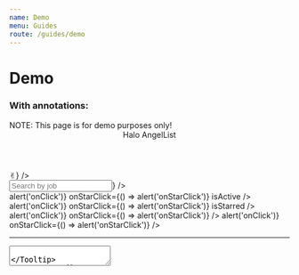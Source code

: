 ```yaml
---
name: Demo
menu: Guides
route: /guides/demo
---
```



# Demo

### With annotations:

<Playground>
  <Tooltip content="Banner (variant='warning')">
    <Banner variant="warning">NOTE: This page is for demo purposes only!</Banner>
  </Tooltip>
  <Tooltip content="Bracket (isolate='last-child')">
    <Bracket className="bg-gray-300 px-6" isolate="last-child">
      <Tooltip content="Header (h3)" placement="right">
        <Header className="mt-4" h3>Halo AngelList</Header>
      </Tooltip>
      <Tag label="Source"/>
      <div className="relative">
        <Tag label="Applicants"/>
        <Tooltip content="AttentionIndicator" placement="right">
          <AttentionIndicator color="red" count="2"/>
        </Tooltip>
      </div>
      <Tag label="Track"/>
      <Tag label="Jobs"/>
      <Tag label="Company Profile"/>
      <Tooltip content="Avatar" placement="left">
        <Avatar
          imageUrl="https://avatars.githubusercontent.com/u/56262247"
          size="md"
          badge={<Badge position="bottom" tooltip="Badge">✌︎</Badge>}
        />
      </Tooltip>
    </Bracket>
  </Tooltip>
  <div className="flex flex-row">
    <div className="flex flex-col border-r p-4 gap-6 w-80">
      <Tooltip content="InterfaceHeader (section)" placement="right">
        <InterfaceHeader
          title="Applicants"
          byline="View all applicants by job listing."
          section
        />
      </Tooltip>
      <Tooltip content="Input (with SearchIcon)" placement="right">
        <Input
          type="text"
          name="foo"
          placeholder="Search by job"
          maxLength={100}
          icon={<SearchIcon />}
        />
      </Tooltip>
      <Tooltip content="SidebarCell" placement="right">
        <div className="max-w-xs bg-blue-100">
          <SidebarCell
            title="Account Executive"
            byline="California, Utah, Colorado, Remote"
            header="Last edit: 7 days ago"
            onClick={() => alert('onClick')}
            onStarClick={() => alert('onStarClick')}
            isActive
          />
          <SidebarCell
            title="Head of Product"
            byline="Europe, United States, Remote"
            header="Last edit: 1 month ago"
            onClick={() => alert('onClick')}
            onStarClick={() => alert('onStarClick')}
            isStarred
          />
          <SidebarCell
            title="Strategic Project Manager"
            byline="United States, Remote"
            header="Last edit: 2 days ago"
            onClick={() => alert('onClick')}
            onStarClick={() => alert('onStarClick')}
          />
          <SidebarCell
            title="Super Long Copywriter Head of Overflow"
            byline="United States, Remote"
            header="Last edit: 1 year ago"
            onClick={() => alert('onClick')}
            onStarClick={() => alert('onStarClick')}
          />
        </div>
      </Tooltip>
      <hr/>
      <Tooltip content="Label">
        <Label title="Settings" byline="Update your recruit settings here" containsFieldGroup>
          <div className="flex flex-col gap-4 px-1">
            <Tooltip content="Radio" placement="right">
              <Radio label="Allow new applicants" checked/>
            </Tooltip>
            <Tooltip content="Checkbox" placement="right">
              <Checkbox label="Disable all jobs"/>
            </Tooltip>
            <Tooltip content="Textarea" placement="right">
              <Textarea
                name="team-notes"
                placeholder="Save any notes for your recruiting team here."
                rows={2}
                cols={25}
              />
            </Tooltip>
          </div>
        </Label>
      </Tooltip>
      <hr/>
      <Tooltip content="Paragraph" placement="right">
        <Paragraph contrast="AA">
          This is a simple demo page that has been implemented entirely from components that are
          available in the current Halo release. Hovering over anything on this page will tell
          you the name of the component it was constructed using.
        </Paragraph>
      </Tooltip>
    </div>
    <div className="flex flex-col p-4 gap-2 w-full">
      <Tooltip content="Bracket">
        <Bracket>
          <Tooltip content="Header (h4)" placement="right">
            <Header className="pt-4" h4>Senior Software Engineer</Header>
          </Tooltip>
          <Tooltip content="Button (variant='gray')" placement="left">
            <Button variant="gray">View Job</Button>
          </Tooltip>
        </Bracket>
      </Tooltip>
      <hr/>
      <Tooltip content="Bracket (isolate='first-child')">
        <Bracket className="pb-4" isolate="first-child">
          <p>List of applicants</p>
          <p>Sort by</p>
          <Tooltip content="Select">
            <Select
              value="best-match"
              options={[
                { label: 'Best Match', value: 'best-match' },
                { label: 'New Match', value: 'new-match' },
              ]}
            />
          </Tooltip>
        </Bracket>
      </Tooltip>
      <Tooltip content="Panel">
        <Panel>
          <Tooltip content="AvatarLockup" placement="left">
            <AvatarLockup size="lg" imageUrl="https://avatars.githubusercontent.com/u/56262247" >
              <div>
                <p className="font-bold">Vishal Jeet</p>
                <p className="text-sm font-normal">10 years of exp · New York City · Remote Only</p>
                <p className="text-xs text-dark-aa">May require a US work visa</p>
              </div>
            </AvatarLockup>
          </Tooltip>
          <hr/>
          <Bracket>
            <p>Skills</p>
            <Tooltip content="Tag"><Tag color="gray" shape="pill" label="Java" size="2xs"/></Tooltip>
            <Tooltip content="Tag"><Tag color="gray" shape="pill" label="Ruby" size="2xs"/></Tooltip>
            <Tooltip content="Tag"><Tag color="gray" shape="pill" label="Python" size="2xs"/></Tooltip>
            <Tooltip content="Tag"><Tag color="gray" shape="pill" label="C++" size="2xs"/></Tooltip>
            <Tooltip content="Tag"><Tag color="gray" shape="pill" label="React" size="2xs"/></Tooltip>
          </Bracket>
          <hr/>
          <Tooltip content="AttributeList">
            <AttributeList size="xs">
              <Tooltip content="Attribute" placement="left">
                <Attribute name="Desired Role" value="Software Engineer" />
              </Tooltip>
              <Tooltip content="Attribute" placement="left">
                <Attribute name="Desired Salary" value="$100,000" />
              </Tooltip>
            </AttributeList>
          </Tooltip>
          <hr/>
          <Tooltip content="Bracket">
            <Bracket>
              <Tooltip content="Button (variant='primary')" placement="right">
                <Button>Accept</Button>
              </Tooltip>
              <Tooltip content="Button (variant='error')" placement="left">
                <Button variant="error">Reject</Button>
              </Tooltip>
            </Bracket>
          </Tooltip>
        </Panel>
      </Tooltip>
      <Tooltip content="Panel">
        <Panel>
          <Tooltip content="AvatarLockup" placement="left">
            <AvatarLockup size="lg" imageUrl="https://avatars.githubusercontent.com/u/194885" >
              <div>
                <p className="font-bold">Drew Lustro</p>
                <p className="text-sm font-normal">15 years of exp · Los Angeles </p>
                <p className="text-xs text-dark-aa">Does not require a US work visa</p>
              </div>
            </AvatarLockup>
          </Tooltip>
          <hr/>
          <Bracket>
            <p>Skills</p>
            <Tooltip content="Tag"><Tag color="gray" shape="pill" label="Java" size="2xs"/></Tooltip>
            <Tooltip content="Tag"><Tag color="gray" shape="pill" label="Ruby" size="2xs"/></Tooltip>
            <Tooltip content="Tag"><Tag color="gray" shape="pill" label="Python" size="2xs"/></Tooltip>
            <Tooltip content="Tag"><Tag color="gray" shape="pill" label="C++" size="2xs"/></Tooltip>
            <Tooltip content="Tag"><Tag color="gray" shape="pill" label="React" size="2xs"/></Tooltip>
          </Bracket>
          <hr/>
          <Tooltip content="AttributeList">
              <AttributeList size="xs">
                <Tooltip content="Attribute" placement="left">
                  <Attribute name="Desired Role" value="Software Engineer" />
                </Tooltip>
                <Tooltip content="Attribute" placement="left">
                  <Attribute name="Desired Salary" value="$100,000" />
                </Tooltip>
              </AttributeList>
          </Tooltip>
          <hr/>
          <Tooltip content="Bracket">
            <Bracket>
              <Tooltip content="Button (variant='primary')" placement="right">
                <Button>Accept</Button>
              </Tooltip>
              <Tooltip content="Button (variant='error')" placement="left">
                <Button variant="error">Reject</Button>
              </Tooltip>
            </Bracket>
          </Tooltip>
        </Panel>
      </Tooltip>
    </div>
  </div>
</Playground>

<hr/>

### Without annotations:

<Playground>
  <Banner variant="warning">NOTE: This page is for demo purposes only!</Banner>
  <Bracket className="bg-gray-300 px-6" isolate="last-child">
    <Header className="mt-4" h3>Halo AngelList</Header>
    <Tag label="Source"/>
    <div className="relative">
      <Tag label="Applicants"/>
      <AttentionIndicator color="red" count="2"/>
    </div>
    <Tag label="Track"/>
    <Tag label="Jobs"/>
    <Tag label="Company Profile"/>
    <Avatar
      imageUrl="https://avatars.githubusercontent.com/u/56262247"
      size="md"
      badge={<Badge position="bottom" tooltip="Badge">✌︎</Badge>}
    />
  </Bracket>
  <div className="flex flex-row">
    <div className="flex flex-col border-r p-4 gap-6 w-80">
      <InterfaceHeader
        title="Applicants"
        byline="View all applicants by job listing."
        section
      />
      <Input
        type="text"
        name="foo"
        placeholder="Search by job"
        maxLength={100}
        icon={<SearchIcon />}
      />
      <div className="max-w-xs bg-blue-100">
        <SidebarCell
          title="Account Executive"
          byline="California, Utah, Colorado, Remote"
          header="Last edit: 7 days ago"
          onClick={() => alert('onClick')}
          onStarClick={() => alert('onStarClick')}
          isActive
        />
        <SidebarCell
          title="Head of Product"
          byline="Europe, United States, Remote"
          header="Last edit: 1 month ago"
          onClick={() => alert('onClick')}
          onStarClick={() => alert('onStarClick')}
          isStarred
        />
        <SidebarCell
          title="Strategic Project Manager"
          byline="United States, Remote"
          header="Last edit: 2 days ago"
          onClick={() => alert('onClick')}
          onStarClick={() => alert('onStarClick')}
        />
        <SidebarCell
          title="Super Long Copywriter Head of Overflow"
          byline="United States, Remote"
          header="Last edit: 1 year ago"
          onClick={() => alert('onClick')}
          onStarClick={() => alert('onStarClick')}
        />
      </div>
      <hr/>
      <Label title="Settings" byline="Update your recruit settings here" containsFieldGroup>
        <div className="flex flex-col gap-4 px-1">
          <Radio label="Allow new applicants" checked/>
          <Checkbox label="Disable all jobs"/>
          <Textarea
            name="team-notes"
            placeholder="Save any notes for your recruiting team here."
            rows={2}
            cols={25}
          />
        </div>
      </Label>
      <hr/>
      <Paragraph contrast="AA">
        This is a simple demo page that has been implemented entirely from components that are
        available in the current Halo release. Hovering over anything on this page will tell
        you the name of the component it was constructed using.
      </Paragraph>
    </div>
    <div className="flex flex-col p-4 gap-2 w-full">
      <Bracket>
        <Header className="pt-4" h4>Senior Software Engineer</Header>
        <Button variant="gray">View Job</Button>
      </Bracket>
      <hr/>
      <Bracket className="pb-4" isolate="first-child">
        <p>List of applicants</p>
        <p>Sort by</p>
        <Select
          value="best-match"
          options={[
            { label: 'Best Match', value: 'best-match' },
            { label: 'New Match', value: 'new-match' },
          ]}
        />
      </Bracket>
      <Panel>
        <AvatarLockup size="lg" imageUrl="https://avatars.githubusercontent.com/u/56262247" >
          <div>
            <p className="font-bold">Vishal Jeet</p>
            <p className="text-sm font-normal">10 years of exp · New York City · Remote Only</p>
            <p className="text-xs text-dark-aa">May require a US work visa</p>
          </div>
        </AvatarLockup>
        <hr/>
        <Bracket>
          <p>Skills</p>
          <Tag color="gray" shape="pill" label="Java" size="2xs"/>
          <Tag color="gray" shape="pill" label="Ruby" size="2xs"/>
          <Tag color="gray" shape="pill" label="Python" size="2xs"/>
          <Tag color="gray" shape="pill" label="C++" size="2xs"/>
          <Tag color="gray" shape="pill" label="React" size="2xs"/>
        </Bracket>
        <hr/>
        <AttributeList size="xs">
          <Attribute name="Desired Role" value="Software Engineer" />
          <Attribute name="Desired Salary" value="$100,000" />
        </AttributeList>
        <hr/>
        <Bracket>
          <Button>Accept</Button>
          <Button variant="error">Reject</Button>
        </Bracket>
      </Panel>
        <Panel>
          <AvatarLockup size="lg" imageUrl="https://avatars.githubusercontent.com/u/194885" >
            <div>
              <p className="font-bold">Drew Lustro</p>
              <p className="text-sm font-normal">15 years of exp · Los Angeles </p>
              <p className="text-xs text-dark-aa">Does not require a US work visa</p>
            </div>
          </AvatarLockup>
          <hr/>
          <Bracket>
            <p>Skills</p>
            <Tag color="gray" shape="pill" label="Java" size="2xs"/>
            <Tag color="gray" shape="pill" label="Ruby" size="2xs"/>
            <Tag color="gray" shape="pill" label="Python" size="2xs"/>
            <Tag color="gray" shape="pill" label="C++" size="2xs"/>
            <Tag color="gray" shape="pill" label="React" size="2xs"/>
          </Bracket>
          <hr/>
          <AttributeList size="xs">
            <Attribute name="Desired Role" value="Software Engineer" />
            <Attribute name="Desired Salary" value="$100,000" />
          </AttributeList>
          <hr/>
          <Bracket>
            <Button>Accept</Button>
            <Button variant="error">Reject</Button>
          </Bracket>
        </Panel>
    </div>
  </div>
</Playground>
